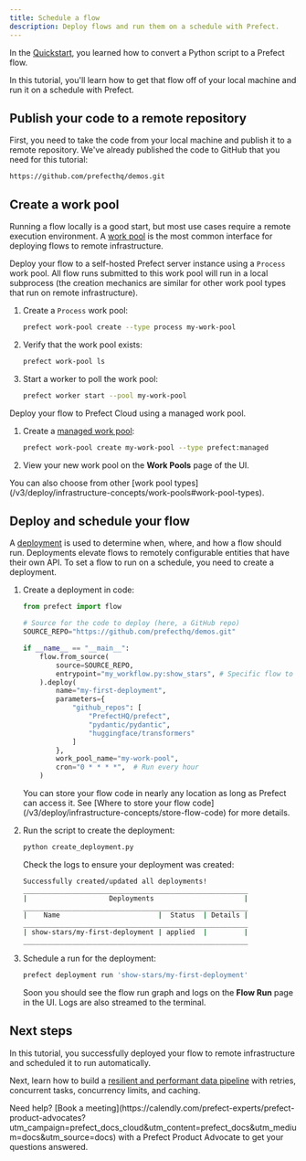```yaml
---
title: Schedule a flow
description: Deploy flows and run them on a schedule with Prefect.
---
```


In the [Quickstart](/v3/get-started/quickstart), you learned how to convert a Python script to a Prefect flow.

In this tutorial, you'll learn how to get that flow off of your local machine and run it on a schedule with Prefect.

## Publish your code to a remote repository

First, you need to take the code from your local machine and publish it to a remote repository.
We've already published the code to GitHub that you need for this tutorial:

```
https://github.com/prefecthq/demos.git
```

## Create a work pool

Running a flow locally is a good start, but most use cases require a remote execution environment.
A [work pool](/v3/deploy/infrastructure-concepts/work-pools/) is the most common interface for deploying flows to remote infrastructure.

<Tabs>
  <Tab title="Self-hosted">

Deploy your flow to a self-hosted Prefect server instance using a `Process` work pool.
All flow runs submitted to this work pool will run in a local subprocess (the creation mechanics are similar for other work pool types that run on remote infrastructure).

1. Create a `Process` work pool:

   ```bash
   prefect work-pool create --type process my-work-pool
   ```

1. Verify that the work pool exists:

   ```bash
   prefect work-pool ls
   ```

1. Start a worker to poll the work pool:

   ```bash
   prefect worker start --pool my-work-pool
   ```

  </Tab>
  <Tab title="Prefect Cloud">
Deploy your flow to Prefect Cloud using a managed work pool.

1. Create a [managed work pool](/v3/deploy/infrastructure-concepts/work-pools):

   ```bash
   prefect work-pool create my-work-pool --type prefect:managed
   ```

1. View your new work pool on the **Work Pools** page of the UI.
  </Tab>
</Tabs>
  
<Tip>
You can also choose from other [work pool types](/v3/deploy/infrastructure-concepts/work-pools#work-pool-types).
</Tip>

## Deploy and schedule your flow

A [deployment](/v3/deploy/infrastructure-examples/docker/) is used to determine when, where, and how a flow should run.
Deployments elevate flows to remotely configurable entities that have their own API.
To set a flow to run on a schedule, you need to create a deployment.

1. Create a deployment in code:

   ```python create_deployment.py
   from prefect import flow

   # Source for the code to deploy (here, a GitHub repo)
   SOURCE_REPO="https://github.com/prefecthq/demos.git"

   if __name__ == "__main__":
       flow.from_source(
           source=SOURCE_REPO,
           entrypoint="my_workflow.py:show_stars", # Specific flow to run
       ).deploy(
           name="my-first-deployment",
           parameters={
               "github_repos": [
                   "PrefectHQ/prefect",
                   "pydantic/pydantic",
                   "huggingface/transformers"
               ]
           },
           work_pool_name="my-work-pool",
           cron="0 * * * *",  # Run every hour
       )
   ```

   <Tip>
   You can store your flow code in nearly any location as long as Prefect can access it.
   See [Where to store your flow code](/v3/deploy/infrastructure-concepts/store-flow-code) for more details.
   </Tip>

1. Run the script to create the deployment:

   ```bash
   python create_deployment.py
   ```

   Check the logs to ensure your deployment was created:

   ```bash
   Successfully created/updated all deployments!
   _______________________________________________________
   |                    Deployments                      |
   _______________________________________________________
   |    Name                        |  Status  | Details |
   _______________________________________________________
   | show-stars/my-first-deployment | applied  |         |
   _______________________________________________________
   ```

1. Schedule a run for the deployment:

   ```bash
   prefect deployment run 'show-stars/my-first-deployment'
   ```

   Soon you should see the flow run graph and logs on the **Flow Run** page in the UI.
   Logs are also streamed to the terminal.

## Next steps

In this tutorial, you successfully deployed your flow to remote infrastructure and scheduled it to run automatically.

Next, learn how to build a [resilient and performant data pipeline](/v3/tutorials/pipelines) with retries, concurrent tasks, concurrency limits, and caching.

<Tip>
Need help? [Book a meeting](https://calendly.com/prefect-experts/prefect-product-advocates?utm_campaign=prefect_docs_cloud&utm_content=prefect_docs&utm_medium=docs&utm_source=docs) with a Prefect Product Advocate to get your questions answered.
</Tip>
